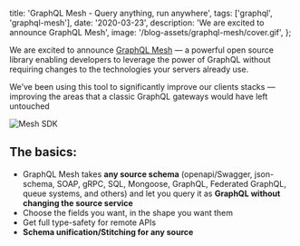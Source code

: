 
  title: 'GraphQL Mesh - Query anything, run anywhere',
  tags: ['graphql', 'graphql-mesh'],
  date: '2020-03-23',
  description: 'We are excited to announce GraphQL Mesh',
  image: '/blog-assets/graphql-mesh/cover.gif',
};


We are excited to announce [GraphQL Mesh](https://github.com/Urigo/graphql-mesh) — a powerful open source library enabling developers to leverage the power of GraphQL without requiring changes to the technologies your servers already use.

We’ve been using this tool to significantly improve our clients stacks — improving the areas that a classic GraphQL gateways would have left untouched

![Mesh SDK](/blog-assets/graphql-mesh/sdk.png 'Mesh SDK')

## The basics:

- GraphQL Mesh takes **any source schema** (openapi/Swagger, json-schema, SOAP, gRPC, SQL, Mongoose, GraphQL, Federated GraphQL, queue systems, and others) and let you query it as **GraphQL without changing the source service**
- Choose the fields you want, in the shape you want them
- Get full type-safety for remote APIs
- **Schema unification/Stitching for any source**
